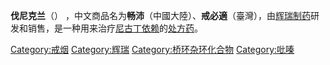 {{chemref|time=2017-12-24T17:52:04+00:00}}
{{expand|time=2015-09-04T17:07:25+00:00}}
{{medical}}
{{Drugbox
| Verifiedfields = changed
| Watchedfields = changed
| verifiedrevid = 470629155
| IUPAC_name = 7,8,9,10-Tetrahydro-6,10-methano-6''H''-pyrazino[2,3-h] [3]benzazepine
| image = Varenicline.svg
| width = 155
<!--Clinical data-->
| tradename = 畅沛、戒必適、Chantix、Chanpix
| Drugs.com = {{drugs.com|monograph|chantix}}
| MedlinePlus = a606024
| licence_EU = Champix
| licence_US = Varenicline
| pregnancy_AU = B3
| pregnancy_US = C
| legal_AU = S4
| legal_CA = Rx-only
| legal_UK = POM
| legal_US = Rx-only
| dependency_liability = 
| routes_of_administration = Oral
<!--Pharmacokinetic data-->
| bioavailability = 
| protein_bound = <20%
| metabolism = 有限 (<10%)
| elimination_half-life = 24 小时
| excretion = [[肾脏|肾脏]] (81–92%)
<!--Identifiers-->
| IUPHAR_ligand = 5459
| CAS_number_Ref = {{cascite|correct|??}}
| CAS_number = 249296-44-4
| CAS_number2 = 375815-87-5
| ATC_prefix = N07
| ATC_suffix = BA03
| ATC_supplemental = 
| PubChem = 5310966
| DrugBank_Ref = {{drugbankcite|correct|drugbank}}
| DrugBank = DB01273
| ChemSpiderID_Ref = {{chemspidercite|correct|chemspider}}
| ChemSpiderID = 4470510

| UNII_Ref = {{fdacite|correct|FDA}}
| UNII = W6HS99O8ZO
| ChEMBL_Ref = {{ebicite|correct|EBI}}
| ChEMBL = 1076903
| KEGG = D08669
| KEGG_Ref = {{keggcite|changed|kegg}}
| ChEBI_Ref = {{ebicite|changed|EBI}} 
| ChEBI = 84500
<!--Chemical data-->
| C=13 | H=13 | N=3
| molecular_weight = 211.267 g/mol
| smiles = n1c2cc3c(cc2ncc1)[C@@H]4CNC[C@H]3C4
| InChI = 1/C13H13N3/c1-2-16-13-5-11-9-3-8(6-14-7-9)10(11)4-12(13)15-1/h1-2,4-5,8-9,14H,3,6-7H2/t8-,9+
| InChIKey = JQSHBVHOMNKWFT-DTORHVGOBF
| StdInChI_Ref = {{stdinchicite|correct|chemspider}}
| StdInChI = 1S/C13H13N3/c1-2-16-13-5-11-9-3-8(6-14-7-9)10(11)4-12(13)15-1/h1-2,4-5,8-9,14H,3,6-7H2/t8-,9+
| StdInChIKey_Ref = {{stdinchicite|correct|chemspider}}
| StdInChIKey = JQSHBVHOMNKWFT-DTORHVGOSA-N
}}

'''伐尼克兰'''（{{lang-en|Varenicline}}） ，中文商品名为'''畅沛'''（中國大陸）、'''戒必適'''（臺灣），由[[辉瑞制药|辉瑞制药]]研发和销售，是一种用来治疗[[尼古丁依赖|尼古丁依赖]]的[[处方药|处方药]]。<!--TRANSLATING...
is a prescription medication used to treat [[nicotine|nicotine]] addiction. Varenicline is a [[nicotinic_receptor|nicotinic receptor]] [[partial_agonist|partial agonist]]—it stimulates nicotine receptors more weakly than [[nicotine|nicotine]] itself does. In this respect it is similar to [[cytisine|cytisine]] and different from the [[Receptor_antagonist|nicotinic antagonist]], [[bupropion|bupropion]], and [[nicotine_replacement_therapy|nicotine replacement therapies]] (NRTs) like [[nicotine_patch|nicotine patch]]es and [[nicotine_gum|nicotine gum]]. As a partial agonist it both reduces cravings for and decreases the pleasurable effects of cigarettes and other tobacco products. Through these mechanisms it can assist some patients to quit smoking.-->

[[Category:戒烟|Category:戒烟]]
[[Category:辉瑞|Category:辉瑞]]
[[Category:桥环杂环化合物|Category:桥环杂环化合物]]
[[Category:吡嗪|Category:吡嗪]]